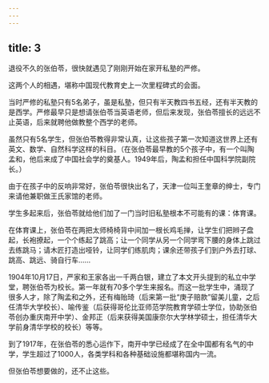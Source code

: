 ```yaml
---
---
---
```

title: 3
---



退役不久的张伯苓，很快就遇见了刚刚开始在家开私塾的严修。

这两个人的相遇，堪称中国现代教育史上一次里程碑式的会面。

当时严修的私塾只有5名弟子，虽是私塾，但只有半天教四书五经，还有半天教的是西学。严修最早只是想请张伯苓当英语老师，但后来发现，张伯苓擅长的远远不止英语，后来就聘他做教整个西学的老师。

虽然只有5名学生，但张伯苓教得非常认真，让这些孩子第一次知道这世界上还有英文、数学、自然科学这样的科目。（在张伯苓最早教的5个孩子中，有一个叫陶孟和，他后来成了中国社会学的奠基人。1949年后，陶孟和担任中国科学院副院长。）

由于在孩子中的反响非常好，张伯苓很快出名了，天津一位叫王奎章的绅士，专门来请他兼职做王氏家馆的老师。

学生多起来后，张伯苓就给他们加了一门当时旧私塾根本不可能有的课：体育课。

在体育课上，张伯苓在两把太师椅椅背中间加一根长鸡毛掸，让学生们把辫子盘起，长袍撩起，一个个练起了跳高；让一个同学从另一个同学弯下腰的身体上跳过去练跳马；请木匠打造出哑铃，让同学们练肌肉；课余还带孩子们到户外去打球、跳高、跳远、骑自行车……

1904年10月17日，严家和王家各出一千两白银，建立了本文开头提到的私立中学堂，聘张伯苓为校长。第一年就有70多个学生来报名。而这一批学生中，涌现了很多人才，除了陶孟和之外，还有梅贻琦（后来第一批“庚子赔款”留美儿童，之后任清华大学校长）、喻传鉴（后获得哥伦比亚师范学院教育学硕士学位，协助张伯苓创办重庆南开中学）、金邦正（后来获得美国康奈尔大学林学硕士，担任清华大学前身清华学校的校长）等等。

到了1917年，在张伯苓的悉心运作下，南开中学已经成了在全中国都有名气的中学，学生超过了1000人，各类学科和各种基础设施都堪称国内一流。

但张伯苓想要做的，还不止这些。